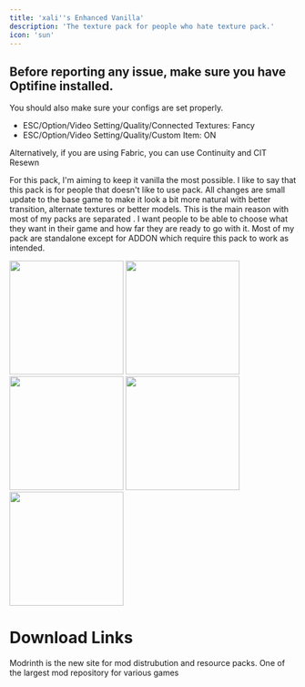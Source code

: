 ```yaml
---
title: 'xali''s Enhanced Vanilla'
description: 'The texture pack for people who hate texture pack.'
icon: 'sun'
---
```

## Before reporting any issue, make sure you have Optifine installed.
You should also make sure your configs are set properly.
- ESC/Option/Video Setting/Quality/Connected Textures: Fancy
- ESC/Option/Video Setting/Quality/Custom Item: ON

Alternatively, if you are using Fabric, you can use Continuity and CIT Resewn

For this pack, I'm aiming to keep it vanilla the most possible. I like to say that this pack is for people that doesn't like to use pack. All changes are small update to the base game to make it look a bit more natural with better transition, alternate textures or better models. This is the main reason with most of my packs are separated . I want people to be able to choose what they want in their game and how far they are ready to go with it. Most of my pack are standalone except for ADDON which require this pack to work as intended.

<img height="200" noZoom src="/images/xev-1.png" />
<img height="200" noZoom src="/images/xev-2.png" />
<img height="200" noZoom src="/images/xev-3.png" />
<img height="200" noZoom src="/images/xev-4.png" />
<img height="200" noZoom src="/images/xev-5.png" />

# Download Links

<CardGroup cols={2}>
  <Card 
    title="Modrinth Download Link"
    icon= "download"
    href="https://modrinth.com/resourcepack/xalis-enhanced-vanilla"
  >
    Modrinth is the new site for mod distrubution and resource packs.
  </Card>
  <Card
    title="Curseforge Download Link"
    icon="download"
    href="https://www.curseforge.com/minecraft/texture-packs/xalis-enhanced-vanilla"
  >
    One of the largest mod repository for various games
  </Card>
</CardGroup>

